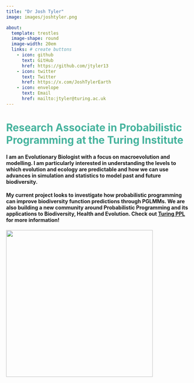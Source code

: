 ```yaml
---
title: "Dr Josh Tyler"
image: images/joshtyler.png

about: 
  template: trestles 
  image-shape: round
  image-width: 20em
  links: # create buttons
    - icon: github
      text: GitHub
      href: https://github.com/jtyler13
    - icon: twitter
      text: Twitter
      href: https://x.com/JoshTylerEarth
    - icon: envelope
      text: Email
      href: mailto:jtyler@turing.ac.uk
---
```


# Research Associate in Probabilistic Programming at the Turing Institute {style="color: #45B39D"}

#### I am an Evolutionary Biologist with a focus on macroevolution and modelling. I am particularly interested in understanding the levels to which evolution and ecology are predictable and how we can use advances in simulation and statistics to model past and future biodiversity.

#### My current project looks to investigate how probabilistic programming can improve biodiversity function predictions through PGLMMs. We are also building a new community around Probabilistic Programming and its applications to Biodiversity, Health and Evolution. Check out [Turing PPL](https://turingppl.github.io/) for more information!

![](images/Lab_Logo.png){fig-align="center" width="400"}
